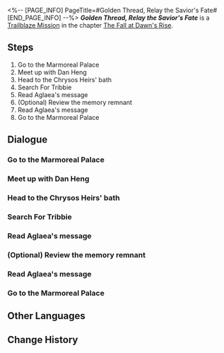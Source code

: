 <%-- [PAGE_INFO]
PageTitle=#Golden Thread, Relay the Savior's Fate#
[END_PAGE_INFO] --%>
{{Stub|Dialogue.}}
{{Mission Infobox
|id            = 1040413
|title         = 
|image         = <!--Mission Golden Thread, Relay the Savior's Fate.png-->
|type          = Trailblaze
|event_name    = 
|chapter       = The Fall at Dawn's Rise
|requirements  = {{subst:void|<!--Unknown: {"Type":"Manual"}-->}}
|summary       = <!--official mission summary from Fate's Atlas-->
|characters    = Aglaea; Dan Heng; Hyacine; Krateros; Mem; Phainon; Trailblazer; Tribbie
|startLocation = [[Amphoreus]] - [["Eternal Holy City" Okhema]]
|world         = Amphoreus
|area          = "Eternal Holy City" Okhema
|prev          = 
|next          = 
|rewards       = Trailblaze EXP*1,100; Stellar Jade*140; Traveler's Guide*12; Lost Crystal*12; Celestial Ambrosia*440; Credit*150,000
}}
'''''Golden Thread, Relay the Savior's Fate''''' is a [[Trailblaze Mission]] in the chapter [[The Fall at Dawn's Rise]].

==Steps==
# Go to the Marmoreal Palace
# Meet up with Dan Heng
# Head to the Chrysos Heirs' bath
# Search For Tribbie
# Read Aglaea's message
# (Optional) Review the memory remnant
# Read Aglaea's message
# Go to the Marmoreal Palace

<!--
==Gameplay Notes==

--><!--
==Trial Character==

-->
==Dialogue==
{{Stub Dialogue}}
===Go to the Marmoreal Palace{{subst:void|<!--104041301-->}}===
{{Mission Description|type=trailblaze|location="Eternal Holy City" Okhema|Krateros brought word of Aglaea's death, and the Garmentmaker's message that followed confirmed it, I was stunned. After shaking off the "Cleaners," I returned to Okhema at once. Upon reuniting with (Trailblazer), I sought out our companions to learn what had happened...}}
{{Dialogue Start}}
:{{tx}}
{{Dialogue End}}

===Meet up with Dan Heng{{subst:void|<!--104041303-->}}===
{{Dialogue Start}}
:{{tx}}
{{Dialogue End}}

===Head to the Chrysos Heirs' bath{{subst:void|<!--104041304-->}}===
{{Dialogue Start}}
:{{tx}}
{{Dialogue End}}

===Search For Tribbie{{subst:void|<!--104041306-->}}===
{{Dialogue Start}}
:{{tx}}
{{Dialogue End}}

===Read Aglaea's message{{subst:void|<!--104041308-->}}===
{{Dialogue Start}}
:{{tx}}
{{Dialogue End}}

===(Optional) Review the memory remnant{{subst:void|<!--104041312-->}}===
{{Dialogue Start}}
:{{tx}}
{{Dialogue End}}

===Read Aglaea's message{{subst:void|<!--104041310-->}}===
{{Mission Description|type=trailblaze|location="Eternal Holy City" Okhema|update|Aglaea's final words gave Phainon resolve. He gathered everyone, determined to bring order to the chaos and calm the people. And indeed, he proved to be a gifted speaker.}}
{{Dialogue Start}}
:{{tx}}
{{Dialogue End}}

===Go to the Marmoreal Palace{{subst:void|<!--104041314-->}}===
{{Dialogue Start}}
:{{tx}}
{{Dialogue End}}

==Other Languages==
{{Other Languages
|en   = Golden Thread, Relay the Savior's Fate
|zhs  = 金丝啊，请喻救世者谶语
|zht  = 金絲啊，請喻救世者讖語
|ja   = 金糸よ、救世主の預言を教え給え
|ko   = 금실이여, 구원자의 예언을 말해 주오
|es   = Hilo dorado, describe la profecía de la salvación
|fr   = Fil d'or, rapporte la prophétie du salut
|ru   = О золотая нить, расскажи пророчество о спасителе
|th   = ด้ายทองเอ๋ย โปรดเอ่ยคำพยากรณ์แห่งผู้กอบกู้
|vi   = Hỡi tơ vàng, hãy nói lên lời tiên tri của Đấng Cứu Thế
|de   = O Goldene Fäden, sprecht bitte zum Erlöser
|id   = Benang Emas, Sampaikan Ramalan Penyelamat
|pt   = Fio Dourado, Transmita o Destino do Salvador
}}

==Change History==
{{Change History|3.3}}
